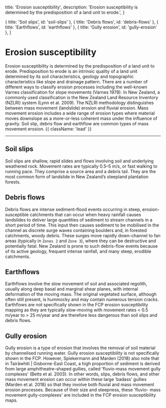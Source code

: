 
  title: 'Erosion susceptibility',
  description:
    'Erosion susceptibility is determined by the predisposition of a land unit to erode.',
}

  { title: 'Soil slips', id: 'soil-slips' },
  { title: 'Debris flows', id: 'debris-flows' },
  { title: 'Earthflows', id: 'earthflows' },
  { title: 'Gully erosion', id: 'gully-erosion' },
]

# Erosion susceptibility

Erosion susceptibility is determined by the predisposition of a land unit to erode. Predisposition to erode is an intrinsic quality of a land unit determined by its soil characteristics, geology and topographic characteristics like slope and drainage pattern. There are a number of different ways to classify erosion processes including the well-known Varnes classification for slope movements (Varnes 1978). In New Zealand, a commonly used classification is the New Zealand Land Resource Inventory (NZLRI) system (Lynn et al. 2009). The NZLRI methodology distinguishes between mass movement (landslide) erosion and fluvial erosion.  Mass movement erosion includes a wide range of erosion types where material moves downslope as a more-or-less coherent mass under the influence of gravity.  Soil slip, debris flow and earthflow are common types of mass movement erosion. {{ className: 'lead' }}

***

## Soil slips

Soil slips are shallow, rapid slides and flows involving soil and underlying weathered rock. Movement rates are typically 0.5–5 m/s, or fast walking to running pace. They comprise a source area and a debris tail.  They are the most common form of landslide in New Zealand’s steepland plantation forests.

## Debris flows

Debris flows are intense sediment-flood events occurring in steep, erosion-susceptible catchments that can occur when heavy rainfall causes landslides to deliver large quantities of sediment to stream channels in a short period of time. This input then causes sediment to be mobilised in the channel as discrete surge waves containing boulders and, in forested catchments, woody debris. These surges move rapidly down-channel to fan areas (typically in `Zones 2` and `Zone 3`), where they can be destructive and potentially fatal. New Zealand is prone to such debris-flow events because of its active geology, frequent intense rainfall, and many steep, erodible catchments.

## Earthflows

Earthflows involve the slow movement of soil and associated regolith, usually along deep basal and marginal shear planes, with internal deformation of the moving mass. The original vegetated surface, although often still present, is hummocky and may contain numerous tension cracks. Earthflows are not specifically shown in the FCP erosion susceptibility mapping as they are typically slow-moving with movement rates < 0.5 m/year to > 25 m/year and are therefore less dangerous than soil slips and debris flows.

## Gully erosion

Gully erosion is a type of erosion that involves the removal of soil material by channelised running water. Gully erosion susceptibility is not specifically shown in the FCP. However, Spiekermann and Marden (2018) also note that in Tairāwhiti | Gisborne-East Coast, a high proportion of sediment is derived from large amphitheatre-shaped gullies, called 'fluvio-mass movement gully complexes' (Betts et al. 2003). In other words, slips, debris flows, and other mass movement erosion can occur within these large ‘badass’ gullies (Marden et al. 2018) so that they involve both fluvial and mass movement erosion processes. Because of their size and steepness, these 'fluvio- mass movement gully-complexes' are included in the FCP erosion susceptibility maps.

